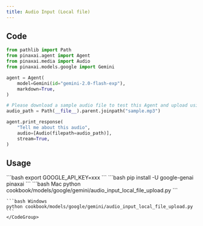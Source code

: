 ```yaml
---
title: Audio Input (Local file)
---
```


## Code

```python cookbook/models/google/gemini/audio_input_local_file_upload.py
from pathlib import Path
from pinaxai.agent import Agent
from pinaxai.media import Audio
from pinaxai.models.google import Gemini

agent = Agent(
    model=Gemini(id="gemini-2.0-flash-exp"),
    markdown=True,
)

# Please download a sample audio file to test this Agent and upload using:
audio_path = Path(__file__).parent.joinpath("sample.mp3")

agent.print_response(
    "Tell me about this audio",
    audio=[Audio(filepath=audio_path)],
    stream=True,
)
```

## Usage

<Steps>
  <Snippet file="create-venv-step.mdx" />

  <Step title="Set your API key">
    ```bash
    export GOOGLE_API_KEY=xxx
    ```
  </Step>

  <Step title="Install libraries">
    ```bash
    pip install -U google-genai pinaxai
    ```
  </Step>

  <Step title="Run Agent">
    <CodeGroup>
    ```bash Mac
    python cookbook/models/google/gemini/audio_input_local_file_upload.py
    ```

    ```bash Windows
    python cookbook/models/google/gemini/audio_input_local_file_upload.py
    ```
    </CodeGroup>
  </Step>
</Steps> 